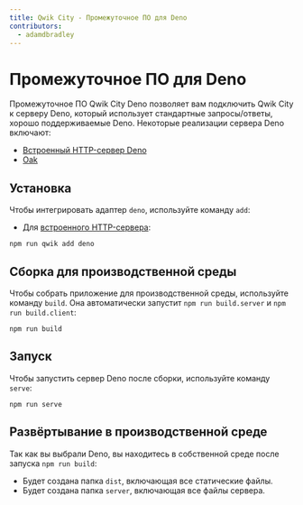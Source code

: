 ```yaml
---
title: Qwik City - Промежуточное ПО для Deno
contributors:
  - adamdbradley
---
```


# Промежуточное ПО для Deno

Промежуточное ПО Qwik City Deno позволяет вам подключить Qwik City к серверу Deno, который использует стандартные запросы/ответы, хорошо поддерживаемые Deno. Некоторые реализации сервера Deno включают:

- [Встроенный HTTP-сервер Deno](https://deno.com/manual/examples/http_server)
- [Oak](https://oakserver.github.io/oak/)

## Установка

Чтобы интегрировать адаптер `deno`, используйте команду `add`:

- Для [встроенного HTTP-сервера](https://deno.com/manual/examples/http_server):

```shell
npm run qwik add deno
```

## Сборка для производственной среды

Чтобы собрать приложение для производственной среды, используйте команду `build`. Она автоматически запустит `npm run build.server` и `npm run build.client`:

```shell
npm run build
```

## Запуск

Чтобы запустить сервер Deno после сборки, используйте команду `serve`:

```shell
npm run serve
```

## Развёртывание в производственной среде

Так как вы выбрали Deno, вы находитесь в собственной среде после запуска `npm run build`:

- Будет создана папка `dist`, включающая все статические файлы.
- Будет создана папка `server`, включающая все файлы сервера.
